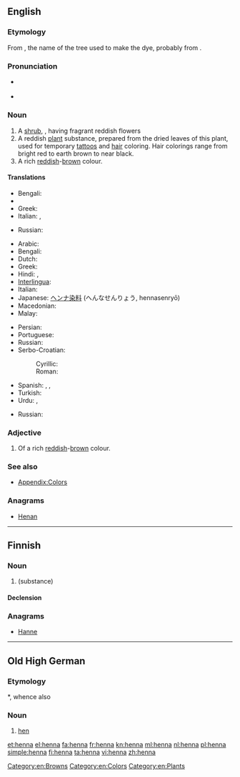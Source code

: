 {{also|Henna}}
==English==
{{wikipedia}}

===Etymology===
From {{etyl|ar|en}} {{term|حناء|حِنّاء|lang=ar|tr=ḥinnāʾ}}, the name of the tree used to make the dye, probably from {{etyl|fa|en}}.

===Pronunciation===
* {{a|UK}} {{IPA|/hɛnə/}}
* {{rhymes|ɛnə}}

===Noun===
{{en-noun}}

# A [[shrub]], {{taxlink|Lawsonia inernis|species}}, having fragrant reddish flowers
# A reddish [[plant]] substance, prepared from the dried leaves of this plant, used for temporary [[tattoo]]s and [[hair]] coloring. Hair colorings range from bright red to earth brown to near black.
# A rich [[red]]dish-[[brown]] colour.
#: {{color panel|882D17}}

====Translations====
{{trans-top|shrub}}
* Bengali: {{t-|bn|মেহেদী|tr=mehedi|sc=Beng}}
* {{trreq|grc}}
* Greek: {{t+|el|χένα|f}}
* Italian: {{t-|it|alcanna|f}}, {{t-|it|henné|m}}
{{trans-mid}}
* Russian: {{t+|ru|хна|f|tr=xna}}
{{trans-bottom}}

{{trans-top|dye}}
* Arabic: {{t-|ar|حناء|alt=حِنّاء|tr=ħinnā’}}
* Bengali: {{t-|bn|মেহেদী|tr=mehedi|sc=Beng}}
* Dutch: {{t+|nl|henna}}
* Greek: {{t+|el|χένα|f}}
* Hindi: {{t-|hi|मेंहदी|tr=me.nhdī|f}}, {{t-|hi|हिन्ना|tr=hinnā|f}}
* [[Interlingua]]: {{t-|ia|henna}}
* Italian: {{t-|it|henné|m}}
* Japanese: [[ヘンナ]][[染料]] (へんなせんりょう, hennasenryō)
* Macedonian: {{t-|mk|к’на|f|tr=k'na|sc=Cyrl}}
* Malay: {{t-|ms|inai}}
{{trans-mid}}
* Persian: {{t+|fa|حنا|tr=hennā}}
* Portuguese: {{t+|pt|hena}}
* Russian: {{t+|ru|хна|f|tr=xna}}
* Serbo-Croatian:
*: Cyrillic: {{t-|sh|кана|f}}
*: Roman: {{t-|sh|kana|f}}
* Spanish: {{t+|es|alheña|f}}, {{t-|es|henna|f}}, {{t-|es|hena}}
* Turkish: {{t+|tr|kına}}
* Urdu: {{t-|ur|مینہدی|tr=me.nhdī|f}}, {{t+|ur|حنا|tr=hinnā|f}}
{{trans-bottom}}

{{trans-top|colour}}
* Russian: {{t+|ru|хна|f|tr=xna}}
{{trans-mid}}
{{trans-bottom}}

===Adjective===
{{en-adj|-}}

# Of a rich [[red]]dish-[[brow]]n colour.

===See also===
* [[Appendix:Colors]]

===Anagrams===
* [[Henan#English|Henan]]

[[Category:en:Browns]]
[[Category:en:Colors]]
[[Category:en:Plants]]

----

==Finnish==

===Noun===
{{fi-noun}}

# {{l|en|henna}} (substance)

====Declension====
{{fi-decl-kala|henn}}

===Anagrams===
* [[Hanne#Finnish|Hanne]]

----

==Old High German==

===Etymology===
{{etyl|gmw|goh}} *{{term||hannja}}, whence also {{etyl|ang|-}} {{term|henn|lang=ang}}

===Noun===
{{goh-noun|g=f}}

# [[hen]]

[[et:henna]]
[[el:henna]]
[[fa:henna]]
[[fr:henna]]
[[kn:henna]]
[[ml:henna]]
[[nl:henna]]
[[pl:henna]]
[[simple:henna]]
[[fi:henna]]
[[ta:henna]]
[[vi:henna]]
[[zh:henna]]